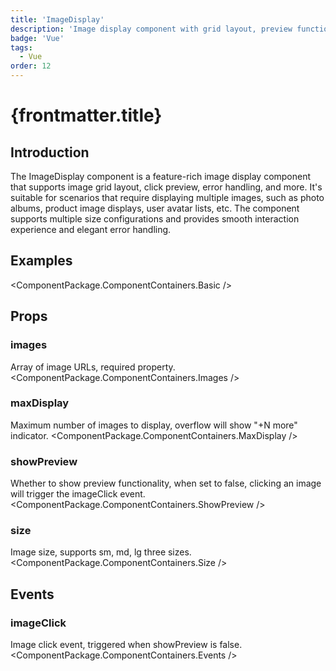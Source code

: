```yaml
---
title: 'ImageDisplay'
description: 'Image display component with grid layout, preview functionality and error handling'
badge: 'Vue'
tags:
  - Vue
order: 12
---
```



# {frontmatter.title}

## Introduction

The ImageDisplay component is a feature-rich image display component that supports image grid layout, click preview, error handling, and more. It's suitable for scenarios that require displaying multiple images, such as photo albums, product image displays, user avatar lists, etc. The component supports multiple size configurations and provides smooth interaction experience and elegant error handling.

## Examples

<ComponentPackage.ComponentContainers.Basic />

## Props

### images
Array of image URLs, required property.
<ComponentPackage.ComponentContainers.Images />

### maxDisplay
Maximum number of images to display, overflow will show "+N more" indicator.
<ComponentPackage.ComponentContainers.MaxDisplay />

### showPreview
Whether to show preview functionality, when set to false, clicking an image will trigger the imageClick event.
<ComponentPackage.ComponentContainers.ShowPreview />

### size
Image size, supports sm, md, lg three sizes.
<ComponentPackage.ComponentContainers.Size />

## Events

### imageClick
Image click event, triggered when showPreview is false.
<ComponentPackage.ComponentContainers.Events />
